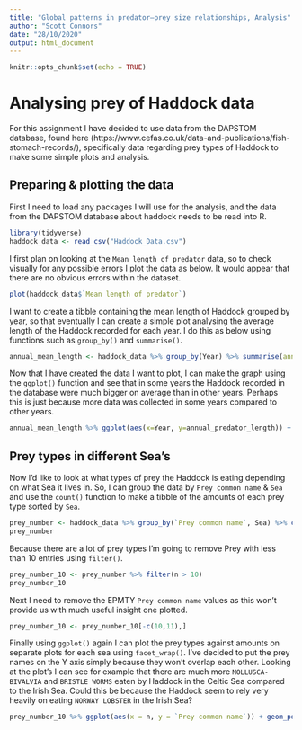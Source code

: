 ```yaml
---
title: "Global patterns in predator—prey size relationships, Analysis"
author: "Scott Connors"
date: "28/10/2020"
output: html_document
---
```




```r
knitr::opts_chunk$set(echo = TRUE)
```

# Analysing prey of Haddock data

For this assignment I have decided to use data from the DAPSTOM database, found here (https://www.cefas.co.uk/data-and-publications/fish-stomach-records/), specifically data regarding prey types of Haddock to make some simple plots and analysis.

## Preparing & plotting the data

First I need to load any packages I will use for the analysis, and the data from the DAPSTOM database about haddock needs to be read into R.

```r
library(tidyverse)
haddock_data <- read_csv("Haddock_Data.csv")
```

I first plan on looking at the `Mean length of predator` data, so to check visually for any possible errors I plot the data as below. It would appear that there are no obvious errors within the dataset. 

```r
plot(haddock_data$`Mean length of predator`)
```

I want to create a tibble containing the mean length of Haddock grouped by year, so that eventually I can create a simple plot analysing the average length of the Haddock recorded for each year. I do this as below using functions such as `group_by()` and `summarise()`. 

```r
annual_mean_length <- haddock_data %>% group_by(Year) %>% summarise(annual_predator_length = mean(`Mean length of predator`))
```

Now that I have created the data I want to plot, I can make the graph using the `ggplot()` function and see that in some years the Haddock recorded in the database were much bigger on average than in other years. Perhaps this is just because more data was collected in some years compared to other years. 

```r
annual_mean_length %>% ggplot(aes(x=Year, y=annual_predator_length)) + geom_point() + geom_line() + ylab("Annual Mean Length [cm]")
```

## Prey types in different Sea's

Now I'd like to look at what types of prey the Haddock is eating depending on what Sea it lives in. So, I can group the data by `Prey common name` & `Sea` and use the `count()` function to make a tibble of the amounts of each prey type sorted by `Sea`.

```r
prey_number <- haddock_data %>% group_by(`Prey common name`, Sea) %>% count()
prey_number
```

Because there are a lot of prey types I'm going to remove Prey with less than 10 entries using `filter()`. 

```r
prey_number_10 <- prey_number %>% filter(n > 10)
prey_number_10
```

Next I need to remove the EPMTY `Prey common name` values as this won't provide us with much useful insight one plotted.

```r
prey_number_10 <- prey_number_10[-c(10,11),]
```

Finally using `ggplot()` again I can plot the prey types against amounts on separate plots for each sea using `facet_wrap()`. I've decided to put the prey names on the Y axis simply because they won't overlap each other. Looking at the plot's I can see for example that there are much more `MOLLUSCA-BIVALVIA` and `BRISTLE WORMS` eaten by Haddock in the Celtic Sea compared to the Irish Sea. Could this be because the Haddock seem to rely very heavily on eating `NORWAY LOBSTER` in the Irish Sea?

```r
prey_number_10 %>% ggplot(aes(x = n, y = `Prey common name`)) + geom_point() + geom_line() + facet_wrap(~Sea)
```